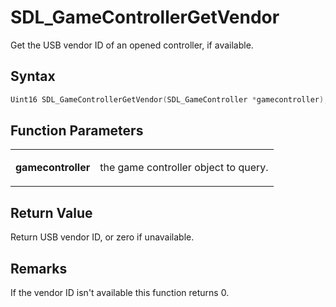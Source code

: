 = SDL_GameControllerGetVendor =

Get the USB vendor ID of an opened controller, if available.

== Syntax ==

<syntaxhighlight lang='c'>
Uint16 SDL_GameControllerGetVendor(SDL_GameController *gamecontroller);
</syntaxhighlight>

== Function Parameters ==

{|
|'''gamecontroller'''
|the game controller object to query.
|}

== Return Value ==

Return USB vendor ID, or zero if unavailable.



== Remarks ==

If the vendor ID isn't available this function returns 0.


